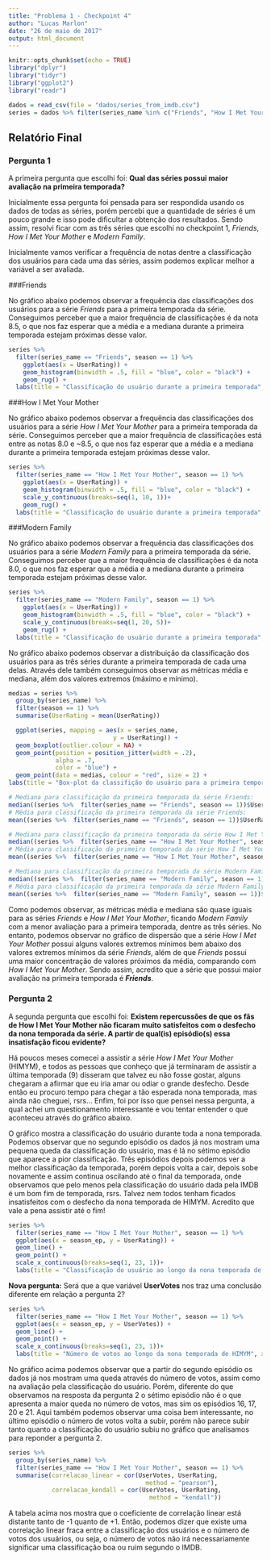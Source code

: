 ```yaml
---
title: "Problema 1 - Checkpoint 4"
author: "Lucas Marlon"
date: "26 de maio de 2017"
output: html_document
---
```


```r
knitr::opts_chunk$set(echo = TRUE)
library("dplyr")
library("tidyr")
library("ggplot2")
library("readr")

dados = read_csv(file = "dados/series_from_imdb.csv")
series = dados %>% filter(series_name %in% c("Friends", "How I Met Your Mother", "Modern Family"))
```

## Relatório Final

### Pergunta 1

A primeira pergunta que escolhi foi: **Qual das séries possui maior avaliação na primeira temporada?**

Inicialmente essa pergunta foi pensada para ser respondida usando os dados de todas as séries, porém percebi que a quantidade de séries é um pouco grande e isso pode dificultar a obtenção dos resultados. Sendo assim, resolvi ficar com as três séries que escolhi no checkpoint 1, *Friends*, *How I Met Your Mother* e *Modern Family*.

Inicialmente vamos verificar a frequência de notas dentre a classificação dos usuários para cada uma das séries, assim podemos explicar melhor a variável a ser avaliada.

###Friends

No gráfico abaixo podemos observar a frequência das classificações dos usuários para a série *Friends* para a primeira temporada da série. Conseguimos perceber que a maior frequência de classificações é da nota 8.5, o que nos faz esperar que a média e a mediana durante a primeira temporada estejam próximas desse valor.   

```r
series %>%
  filter(series_name == "Friends", season == 1) %>%
    ggplot(aes(x = UserRating)) + 
    geom_histogram(binwidth = .5, fill = "blue", color = "black") + 
    geom_rug() +
  labs(title = "Classificação do usuário durante a primeira temporada", x = "Classificação do usuário", y = "Frequência")
```


###How I Met Your Mother

No gráfico abaixo podemos observar a frequência das classificações dos usuários para a série *How I Met Your Mother* para a primeira temporada da série. Conseguimos perceber que a maior frequência de classificações está entre as notas 8.0 e ~8.5, o que nos faz esperar que a média e a mediana durante a primeira temporada estejam próximas desse valor.   

```r
series %>%
  filter(series_name == "How I Met Your Mother", season == 1) %>%
    ggplot(aes(x = UserRating)) + 
    geom_histogram(binwidth = .5, fill = "blue", color = "black") + 
    scale_y_continuous(breaks=seq(1, 10, 1))+
    geom_rug() +
  labs(title = "Classificação do usuário durante a primeira temporada", x = "Classificação do usuário", y = "Frequência")
```

###Modern Family

No gráfico abaixo podemos observar a frequência das classificações dos usuários para a série *Modern Family* para a primeira temporada da série. Conseguimos perceber que a maior frequência de classificações é da nota 8.0, o que nos faz esperar que a média e a mediana durante a primeira temporada estejam próximas desse valor.   

```r
series %>%
  filter(series_name == "Modern Family", season == 1) %>%
    ggplot(aes(x = UserRating)) + 
    geom_histogram(binwidth = .5, fill = "blue", color = "black") + 
    scale_y_continuous(breaks=seq(1, 20, 5))+
    geom_rug() +
  labs(title = "Classificação do usuário durante a primeira temporada", x = "Classificação do usuário", y = "Frequência")
```

No gráfico abaixo podemos observar a distribuição da classificação dos usuários para as três séries durante a primeira temporada de cada uma delas. Através dele também conseguimos observar as métricas média e mediana, além dos valores extremos (máximo e mínimo).   

```r
medias = series %>% 
  group_by(series_name) %>% 
  filter(season == 1) %>%
  summarise(UserRating = mean(UserRating))

  ggplot(series, mapping = aes(x = series_name, 
                             y = UserRating)) +
  geom_boxplot(outlier.colour = NA) +
  geom_point(position = position_jitter(width = .2), 
             alpha = .7, 
             color = "blue") +
  geom_point(data = medias, colour = "red", size = 2) +
labs(title = "Box-plot da classifição do usuário para a primeira temporada", x = "Série", y = "Classificação do usuário")

```

```r
# Mediana para classificação da primeira temporada da série Friends:
median((series %>%  filter(series_name == "Friends", season == 1))$UserRating)
# Média para classificação da primeira temporada da série Friends:
mean((series %>%  filter(series_name == "Friends", season == 1))$UserRating)
```
```r
# Mediana para classificação da primeira temporada da série How I Met Your Mother:
median((series %>%  filter(series_name == "How I Met Your Mother", season == 1))$UserRating)
# Média para classificação da primeira temporada da série How I Met Your Mother:
mean((series %>%  filter(series_name == "How I Met Your Mother", season == 1))$UserRating)
```


```r
# Mediana para classificação da primeira temporada da série Modern Family:
median((series %>%  filter(series_name == "Modern Family", season == 1))$UserRating)
# Média para classificação da primeira temporada da série Modern Family:
mean((series %>%  filter(series_name == "Modern Family", season == 1))$UserRating)
```

Como podemos observar, as métricas média e mediana são quase iguais para as séries *Friends* e *How I Met Your Mother*, ficando *Modern Family* com a menor avaliação para a primeira temporada, dentre as três séries. No entanto, podemos observar no gráfico de dispersão que a série *How I Met Your Mother* possui alguns valores extremos mínimos bem abaixo dos valores extremos mínimos da série *Friends*, além de que *Friends* possui uma maior concentração de valores próximos da média, comparando com *How I Met Your Mother*. Sendo assim, acredito que a série que possui maior avaliação na primeira temporada é ***Friends***.

### Pergunta 2

A segunda pergunta que escolhi foi: **Existem repercussões de que os fãs de How I Met Your Mother não ficaram muito satisfeitos com o desfecho da nona temporada da série. A partir de qual(is) episódio(s) essa insatisfação ficou evidente?** 

Há poucos meses comecei a assistir a série *How I Met Your Mother* (HIMYM), e todos as pessoas que conheço que já terminaram de assistir a última temporada (9) disseram que talvez eu não fosse gostar, alguns chegaram a afirmar que eu iria amar ou odiar o grande desfecho. Desde então eu procuro tempo para chegar a tão esperada nona temporada, mas ainda não cheguei, rsrs... Enfim, foi por isso que pensei nessa pergunta, a qual achei um questionamento interessante e vou tentar entender o que aconteceu através do gráfico abaixo.

O gráfico mostra a classificação do usuário durante toda a nona temporada. Podemos observar que no segundo episódio os dados já nos mostram uma pequena queda da classificação do usuário, mas é lá no sétimo episódio que aparece a pior classificação. Três episódios depois podemos ver a melhor classificação da temporada, porém depois volta a cair, depois sobe novamente e assim continua oscilando até o final da temporada, onde observamos que pelo menos pela classificação do usuário dada pela IMDB é um bom fim de temporada, rsrs. Talvez nem todos tenham ficados insatisfeitos com o desfecho da nona temporada de HIMYM. Acredito que vale a pena assistir até o fim!  

```r
series %>%  
  filter(series_name == "How I Met Your Mother", season == 1) %>% 
  ggplot(aes(x = season_ep, y = UserRating)) + 
  geom_line() + 
  geom_point() +
  scale_x_continuous(breaks=seq(1, 23, 1))+
  labs(title = "Classificação do usuário ao longo da nona temporada de HIMYM", x = "Episódio", y = "Classificação do usuário")
```

**Nova pergunta:** Será que a que variável **UserVotes** nos traz uma conclusão diferente em relação a pergunta 2?  

```r
series %>%  
  filter(series_name == "How I Met Your Mother", season == 1) %>% 
  ggplot(aes(x = season_ep, y = UserVotes)) + 
  geom_line() + 
  geom_point() +
  scale_x_continuous(breaks=seq(1, 23, 1))+
  labs(title = "Número de votos ao longo da nona temporada de HIMYM", x = "Episódio", y = "Número de votos")
```

No gráfico acima podemos observar que a partir do segundo episódio os dados já nos mostram uma queda através do número de votos, assim como na avaliação pela classificação do usuário. Porém, diferente do que observamos na resposta da pergunta 2 o sétimo episódio não é o que apresenta a maior queda no número de votos, mas sim os episódios 16, 17, 20 e 21. Aqui também podemos observar uma coisa bem interessante, no último episódio o número de votos volta a subir, porém não parece subir tanto quanto a classificação do usuário subiu no gráfico que analisamos para reponder a pergunta 2. 

```r
series %>% 
  group_by(series_name) %>%
  filter(series_name == "How I Met Your Mother", season == 1) %>% 
  summarise(correlacao_linear = cor(UserVotes, UserRating, 
                                      method = "pearson"), 
            correlacao_kendall = cor(UserVotes, UserRating, 
                                       method = "kendall"))
```

A tabela acima nos mostra que o coeficiente de correlação linear está distante tanto de -1 quanto de +1. Então, podemos dizer que existe uma correlação linear fraca entre a classificação dos usuários e o número de votos dos usuários, ou seja, o número de votos não irá necessariamente significar uma classificação boa ou ruim segundo o IMDB.
